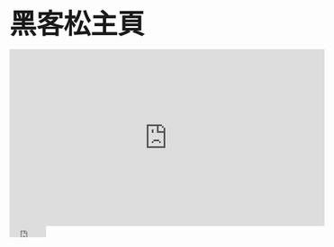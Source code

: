 <title>資料科學應用創新黑客松競賽</title>

<font size="25px"><div align="center"><strong>黑客松主頁</strong></div></font>

<div align="center"><iframe width="560" height="315" src="https://www.youtube.com/embed/KTZ-y85Erus" frameborder="0" allow="accelerometer; autoplay; encrypted-media; gyroscope; picture-in-picture" allowfullscreen></iframe></div>

<iframe src="https://www.facebook.com/plugins/share_button.php?href=https%3A%2F%2Femilyluckey.github.io%2Fwebsite-test%2Findex.html&layout=button_count&size=small&width=65&height=20&appId" width="65" height="20" style="border:none;overflow:hidden" scrolling="no" frameborder="0" allowTransparency="true" allow="encrypted-media"></iframe>
<div class="line-it-button" data-lang="en" data-type="share-a" data-ver="3" data-url="https://emilyluckey.github.io/website-test/index.html" data-color="default" data-size="small" data-count="true" style="display: none;"></div>
 <script src="https://d.line-scdn.net/r/web/social-plugin/js/thirdparty/loader.min.js" async="async" defer="defer"></script>
